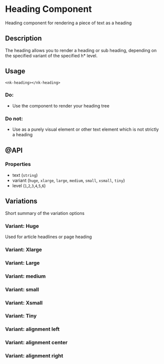 
<Meta title="SOLID/Heading" />

# Heading Component

Heading component for rendering a piece of text as a heading

<Canvas of={Stories.Example} />

## Description

The heading allows you to render a heading or sub heading, depending on the specified variant of the specified h\* level.

## Usage

`<nk-heading></nk-heading>`

### Do:

- Use the component to render your heading tree

### Do not:

- Use as a purely visual element or other text element which is not strictly a heading

## @API

### Properties

- text (`string`)
- variant (`huge`, `xlarge`, `large`, `medium`, `small`, `xsmall`, `tiny`)
- level (`1`,`2`,`3`,`4`,`5`,`6`)

## Variations

Short summary of the variation options

### Variant: Huge

Used for article headlines or page heading

<Canvas of={Stories.Huge} />

### Variant: Xlarge

<Canvas of={Stories.XLarge} />

### Variant: Large

<Canvas of={Stories.Large} />

### Variant: medium

<Canvas of={Stories.Medium} />

### Variant: small

<Canvas of={Stories.Small} />

### Variant: Xsmall

<Canvas of={Stories.XSmall} />

### Variant: Tiny

<Canvas of={Stories.Tiny} />

### Variant: alignment left

<Canvas of={Stories.AlignmentLeft} />

### Variant: alignment center

<Canvas of={Stories.AlignmentCenter} />

### Variant: alignment right

<Canvas of={Stories.AlignmentRight} />
